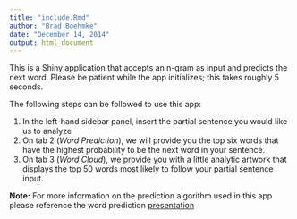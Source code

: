 ```yaml
---
title: "include.Rmd"
author: "Brad Boehmke"
date: "December 14, 2014"
output: html_document
---
```


This is a Shiny application that accepts an n-gram as input and predicts the next word.  Please be patient while the app initializes; this takes roughly 5 seconds.
        
The following steps can be followed to use this app:
        
1. In the left-hand sidebar panel, insert the partial sentence you would like us to analyze
2. On tab 2 (*Word Prediction*), we will provide you the top six words that have the highest probability to be the next word in your sentence.
3. On tab 3 (*Word Cloud*), we provide you with a little analytic artwork that displays the top 50 words most likely to follow your partial sentence input.

**Note:** For more information on the prediction algorithm used in this app please reference the word prediction [presentation](http://rpubs.com/bradleyboehmke/word_prediction)
